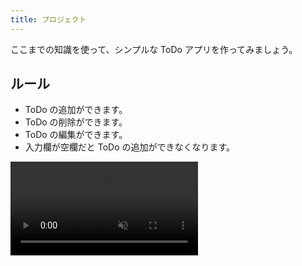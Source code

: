 ```yaml
---
title: プロジェクト
---
```



ここまでの知識を使って、シンプルな ToDo アプリを作ってみましょう。

## ルール

- ToDo の追加ができます。
- ToDo の削除ができます。
- ToDo の編集ができます。
- 入力欄が空欄だと ToDo の追加ができなくなります。

<video src={todoVideo} controls muted />

## ヒント

いきなり作るのが難しい場合はタスクを分解してみましょう。今回はルールにある 4 つの課題をひとつずつ解決していきます。

1. ToDo を追加できるようにする。
2. ToDo を削除できるようにする。
3. ToDo を編集できるようにする。
4. 空の ToDo を追加できないようにする。

の 4 つの仕事があるので、まず 1 からやっていきましょう。

### ステップ 1: ToDo を追加する

ひとまず ToDo の一覧、ToDo の入力欄、ToDo の追加ボタンが必要です。
`ul` 要素と `input` 要素と `button` 要素を使ってみましょう。

```html title="index.html"
<!doctype html>
<html lang="ja">
  <head>
    <meta charset="utf-8" />
    <title>Title</title>
  </head>
  <body>
    <ul id="todo-list"></ul>
    <input id="todo-input" />
    <button id="add-button">追加</button>
    <script src="./script.js"></script>
  </body>
</html>
```

次に JavaScript ファイルを作成して追加ボタンを押したときの処理を記述しましょう。

```javascript title="script.js"
const todoList = document.getElementById("todo-list");
const todoInput = document.getElementById("todo-input");
const addButton = document.getElementById("add-button");

addButton.onclick = () => {
  // 追加ボタンを押すと ToDo を 1 つ追加する
};
```

このとき、箇条書きの項目として新たに `li` 要素を追加する必要があります。
DOM の章で扱ったように、`document.createElement` 関数を使うと新しい要素を作成できます。
また、`Node#appendChild` メソッドを用いることで既存の要素内に子要素を追加することができます。

```javascript
const li = document.createElement("li");
todoList.appendChild(li);
```

また、`HTMLInputElement#value` プロパティから、DOM に対応する input 要素の入力欄への入力内容を取得できます。

```js
const todoText = document.createElement("span");
todoText.textContent = todoInput.value; // input 要素に入力された文字列を取得する
todoInput.value = ""; // input 要素の入力欄を空にする
```

<Answer title="ステップ 1">

```html title="index.html"
<!doctype html>
<html lang="ja">
  <head>
    <meta charset="utf-8" />
    <title>Title</title>
  </head>
  <body>
    <ul id="todo-list"></ul>
    <input id="todo-input" />
    <button id="add-button">追加</button>
    <script src="./script.js"></script>
  </body>
</html>
```

```javascript title="script.js"
const todoList = document.getElementById("todo-list");
const todoInput = document.getElementById("todo-input");
const addButton = document.getElementById("add-button");

addButton.onclick = () => {
  const todoItem = document.createElement("li");
  const todoText = document.createElement("span");
  todoText.textContent = todoInput.value;
  todoInput.value = "";
  todoItem.appendChild(todoText);
  todoList.appendChild(todoItem);
};
```

<ViewSource url={import.meta.url} path="_samples/step1" />

</Answer>

### ステップ 2: ToDo を削除する

次に削除ボタンを追加します。
`document.createElement` 関数で `button` 要素を生成し削除ボタンにしてから `Node#appendChild` メソッドで要素内に追加しましょう。

削除ボタンを押すと `li` 要素が 1 つ消える機能を実装するためには、ある要素から子要素を取り除く [`Node#removeChild` メソッド](https://developer.mozilla.org/ja/docs/Web/API/Node/removeChild)を使います。

```javascript
// todoList から todoItem を取り除く
todoList.removeChild(todoItem);
```

<Answer title="ステップ 2">

```html title="index.html"
<!doctype html>
<html lang="ja">
  <head>
    <meta charset="utf-8" />
    <title>Title</title>
  </head>
  <body>
    <ul id="todo-list"></ul>
    <input id="todo-input" />
    <button id="add-button">追加</button>
    <script src="./script.js"></script>
  </body>
</html>
```

```javascript title="script.js"
const todoList = document.getElementById("todo-list");
const todoInput = document.getElementById("todo-input");
const addButton = document.getElementById("add-button");

addButton.onclick = () => {
  const todoItem = document.createElement("li");
  const todoText = document.createElement("span");
  const deleteButton = document.createElement("button");
  todoText.textContent = todoInput.value;
  todoInput.value = "";
  deleteButton.textContent = "削除";
  deleteButton.onclick = () => {
    todoList.removeChild(todoItem);
  };
  todoItem.appendChild(todoText);
  todoItem.appendChild(deleteButton);
  todoList.appendChild(todoItem);
};
```

<ViewSource url={import.meta.url} path="_samples/step2" />

</Answer>

### ステップ 3 (発展) : ToDo を編集する

編集ボタンをつけてみましょう。

編集ボタンが押されたときに、ユーザーにテキストを入力するように促すダイアログを表示します。
[`prompt` 関数](https://developer.mozilla.org/ja/docs/Web/API/Window/prompt)を使い、ユーザーに入力を求めることができます。

```javascript
todoText.textContent = prompt("新しい内容を入力してください。"); // ユーザーに入力を求める
```

<Answer title="ステップ 3">

```html title="index.html"
<!doctype html>
<html lang="ja">
  <head>
    <meta charset="utf-8" />
    <title>Title</title>
  </head>
  <body>
    <ul id="todo-list"></ul>
    <input id="todo-input" />
    <button id="add-button">追加</button>
    <script src="./script.js"></script>
  </body>
</html>
```

```javascript title="script.js"
const todoList = document.getElementById("todo-list");
const todoInput = document.getElementById("todo-input");
const addButton = document.getElementById("add-button");

addButton.onclick = () => {
  const todoItem = document.createElement("li");
  const todoText = document.createElement("span");
  const editButton = document.createElement("button");
  const deleteButton = document.createElement("button");
  todoText.textContent = todoInput.value;
  todoInput.value = "";
  editButton.textContent = "編集";
  editButton.onclick = () => {
    todoText.textContent = prompt("新しい内容を入力してください。");
  };
  deleteButton.textContent = "削除";
  deleteButton.onclick = () => {
    todoList.removeChild(todoItem);
  };
  todoItem.appendChild(todoText);
  todoItem.appendChild(editButton);
  todoItem.appendChild(deleteButton);
  todoList.appendChild(todoItem);
};
```

<ViewSource url={import.meta.url} path="_samples/step3" />

</Answer>

### ステップ 4 (発展) : 空の ToDo を入れさせない

[`HTMLButtonElement#disabled` プロパティ](https://developer.mozilla.org/ja/docs/Web/API/HTMLButtonElement/disabled)が `true` の時、ボタンはクリックを受け付けなくなります。
入力欄が空の時にこのプロパティを `true` に、それ以外の時は `false` にすることによって空のタスクの追加を防ぐことができます。
この時、入力欄に何かキー入力があるたびに入力欄が空かどうかを判定する必要があります。
[`HTMLElement#oninput` プロパティ](https://html.spec.whatwg.org/multipage/webappapis.html#handler-oninput)にイベントハンドラを登録すると、ユーザーによって要素に入力されたときに実行される関数を定めることができます。

```javascript
todoInput.oninput = () => {
  // 入力欄が空の時はボタンを押せないようにする
  addButton.disabled = todoInput.value === "";
};
```

<Answer title="ステップ 4">

```html title="index.html"
<!doctype html>
<html lang="ja">
  <head>
    <meta charset="utf-8" />
    <title>Title</title>
  </head>
  <body>
    <ul id="todo-list"></ul>
    <input id="todo-input" />
    <button id="add-button" disabled>追加</button>
    <script src="./script.js"></script>
  </body>
</html>
```

```javascript title="script.js"
const todoList = document.getElementById("todo-list");
const todoInput = document.getElementById("todo-input");
const addButton = document.getElementById("add-button");

todoInput.oninput = () => {
  addButton.disabled = todoInput.value === "";
};

addButton.onclick = () => {
  const todoItem = document.createElement("li");
  const todoText = document.createElement("span");
  const editButton = document.createElement("button");
  const deleteButton = document.createElement("button");
  todoText.textContent = todoInput.value;
  todoInput.value = "";
  addButton.disabled = true; // value への代入は oninput イベントを発火しない
  editButton.textContent = "編集";
  editButton.onclick = () => {
    const input = prompt("新しい内容を入力してください"。);
    // prompt 関数は入力された文字列が空の場合は空文字列 ("")、キャンセルされた場合は null を返す
    if (input !== "" && input !== null) todoText.textContent = input;
  };
  deleteButton.textContent = "削除";
  deleteButton.onclick = () => {
    todoList.removeChild(todoItem);
  };
  todoItem.appendChild(todoText);
  todoItem.appendChild(editButton);
  todoItem.appendChild(deleteButton);
  todoList.appendChild(todoItem);
};
```

<ViewSource url={import.meta.url} path="_samples/todo" />

</Answer>
